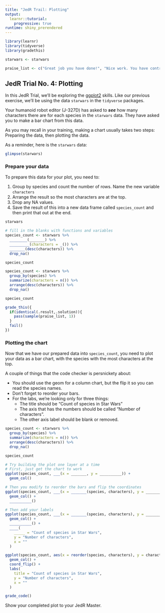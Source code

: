 ```yaml
---
title: "JedR Trail: Plotting"
output: 
  learnr::tutorial:
    progressive: true
runtime: shiny_prerendered
---
```


```r
library(learnr)
library(tidyverse)
library(gradethis)

starwars <- starwars

praise_list <- c("Great job you have done!", "Nice work. You have controlled your fear.", "Wow! The force is with you!", "Great job! Mind tricks don't work on you!", "The force is strong with this one.")
```

## JedR Trial No. 4: Plotting

In this JedR Trial, we'll be exploring the [ggplot2](https://ggplot2.tidyverse.org/) skills. Like our previous exercise, we'll be using the data `starwars` in the `tidyverse` packages.

Your humanoid robot editor (J-327D) has asked to _**see**_ how many characters there are for each species in the `starwars` data. They have asked you to make a bar chart from this data.

As you may recall in your training, making a chart usually takes two steps: Preparing the data, then plotting the data.

As a reminder, here is the `starwars` data:

```r
glimpse(starwars)
```


### Prepare your data

To prepare this data for your plot, you need to:

1. Group by species and count the number of rows. Name the new variable `characters`
1. Arrange the result so the most characters are at the top.
1. Drop any NA values.
1. Save the result of this into a new data frame called `species_count` and then print that out at the end.

```r
starwars
```

```r
# fill in the blanks with functions and variables
species_count <- starwars %>%
  ________(_______) %>%
  _________(characters = _()) %>%
  _______(desc(characters)) %>%
  drop_na()

species_count
```

```r
species_count <- starwars %>%
  group_by(species) %>%
  summarize(characters = n()) %>%
  arrange(desc(characters)) %>%
  drop_na()

species_count
```


```r
grade_this({
  if(identical(.result,.solution)){
    pass(sample(praise_list, 1))
  }
  fail()
})
```

### Plotting the chart

Now that we have our prepared data into `species_count`, you need to plot your data as a bar chart, with the species with the most characters at the top.

A couple of things that the code checker is persnickety about:

- You should use the geom for a column chart, but the flip it so you can read the species names.
- Don't forget to reorder your bars.
- For the labs, we're looking only for three things:
  - The title should be "Count of species in Star Wars"
  - The axis that has the numbers should be called "Number of characters".
  - The other axis label should be blank or removed.

```r
species_count <- starwars %>%
  group_by(species) %>%
  summarize(characters = n()) %>%
  arrange(desc(characters)) %>%
  drop_na()
```


```r
species_count
```

```r
# Try building the plot one layer at a time
# First, just get the chart to work
ggplot(species_count, ___(x = _______, y = __________)) +
  geom_col()
```


```r
# Then you modify to reorder the bars and flip the coordinates
ggplot(species_count, ___(x = _______(species, characters), y = __________)) +
  geom_col() +
  __________()
```

```r
# Then add your labels
ggplot(species_count, ___(x = _______(species, characters), y = __________)) +
  geom_col() +
  __________() +
  ____(
    _____ = "Count of species in Star Wars",
    y = "Number of characters",
    x = ""
  )
```

```r
ggplot(species_count, aes(x = reorder(species, characters), y = characters)) +
  geom_col() +
  coord_flip() +
  labs(
    title = "Count of species in Star Wars",
    y = "Number of characters",
    x = ""
  )
```

```r
grade_code()
```

Show your completed plot to your JedR Master.
